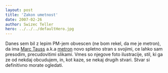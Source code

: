 ```yaml
---
layout: post
title: 'Zakon umetnost'
date: 2007-02-26
author: Swizec Teller
hero: ../../../defaultHero.jpg
---
```

Danes sem bil z lepim PM-jem obvescen (ne bom rekel, da me je metron), da ima [Marc Tauss](http://www.marctauss.com/flash.html) a.k.a [metron](http://www.marctauss.com/flash.html) novo spletno stran s svojimi, ce lahko sam presodim, precudovitimi slikami. Vmes so njegove foto ilustracije, stil, ki ga ze od nekdaj obcudujem, in, kot kaze, se nekaj drugih stvari. Stvar si definitivno morate ogledati.